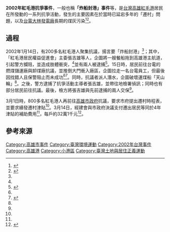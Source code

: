 '''2002年紅毛港抗爭事件'''，一般也稱'''「炸船封港」事件'''等，是[[台灣|台灣]][[高雄市|高雄]][[紅毛港_(高雄市)|紅毛港]]居民在所發動的一系列抗爭活動，發生的主要因素在於當時已延宕多年的「遷村」問題，以及[[台灣電力公司|台電]][[大林發電廠|大林發電廠]]長期的煤灰污染<ref name="udn">{{cite news|url=http://issue.udn.com/mayor/sp7-7.shtml|title=紅毛港遷村遙遙無期 居民火大|publisher=聯合新聞網|date=2002-08-31|accessdate=2011-01-27|deadurl=yes|archiveurl=https://web.archive.org/web/20100521082856/http://issue.udn.com/mayor/sp7-7.shtml|archivedate=2010-05-21}}</ref><ref name="lbt">{{cite news|url=http://www.libertytimes.com.tw/2002/new/jan/15/today-c6.htm|title=遷村無期 紅毛港居民要炸船 爆警民衝突|publisher=自由時報|date=2002-01-15|accessdate=2011-01-27|deadurl=yes|archiveurl=https://web.archive.org/web/20041213081352/http://www.libertytimes.com.tw/2002/new/jan/15/today-c6.htm|archivedate=2004-12-13}}</ref>。

== 過程 ==
2002年1月14日，有200多名紅毛港人聚集抗議，揚言要「炸船封港」<ref name="udn"/>；其中，「紅毛港居民權益促進會」主委張吉雄等人，企圖將一艘餐船拖到高雄港主航道，引起警方攔阻，並造成肢體衝突，<ref name="lbt"/>並有兩人被逮捕<ref name="lbt2">{{cite news|url=http://www.libertytimes.com.tw/2002/new/jan/16/today-c6.htm|title=紅毛港人再抗爭 赴台電強拉人|publisher=自由時報|date=2002-01-16|accessdate=2011-01-27|deadurl=yes|archiveurl=https://web.archive.org/web/20091013133441/http://www.libertytimes.com.tw/2002/new/jan/16/today-c6.htm|archivedate=2009-10-13}}</ref>。15日時，居民前往台電的燃煤儲運廠與卸煤廠抗議，並推倒大門衝入廠區，企圖拉走一名台電員工，但最後因找錯人且保警阻止而未成功<ref name="lbt2"/><ref>{{cite web|url=http://www.kmph.gov.tw/04guidance/pub_page04-01.html|title=三贏－記高雄紅毛港抗爭事件|publisher=高雄市政府警察局|accessdate=2011-01-27|deadurl=yes|archiveurl=https://web.archive.org/web/20111023115643/http://www.kmph.gov.tw/04guidance/pub_page04-01.html|archivedate=2011-10-23}}</ref>。同時，抗議者派人潛水，企圖破壞運煤船「天山輪」<ref name="lbt2"/>。之後，警方逮捕了抗爭活動主導者張吉雄，並帶往地檢署偵訊；同時也有部分居民前往抗議。最後，檢方將張吉雄與先前逮捕的兩人交保<ref name="lbt2"/>。

3月1日時，800多名紅毛港人再前往[[高雄市政府|高雄市政府]]抗議，要求市府提出遷村時程表，並要求續發遷村津貼<ref name="udn"/>。3月14日，經建會與市政府決議支付遷出居民等同於4年津貼的補助費用<ref name="udn"/>，每戶約32萬1千元<ref>{{cite web|url=http://red.kcg.gov.tw/history_help.asp|title=紅毛港遷村過程大事紀|publisher=紅毛港遷村紀實|accessdate=2011-01-27|archive-date=2012-01-11|archive-url=https://web.archive.org/web/20120111095832/http://red.kcg.gov.tw/history_help.asp|dead-url=yes}}</ref>。

== 參考來源 ==
{{reflist}}

{{台灣環境運動}}

[[Category:高雄市事件|Category:高雄市事件]]
[[Category:臺灣環境運動|Category:臺灣環境運動]]
[[Category:2002年台灣事件|Category:2002年台灣事件]]
[[Category:高雄港|Category:高雄港]]
[[Category:小港區|Category:小港區]]
[[Category:臺灣土地與居住正義運動|Category:臺灣土地與居住正義運動]]